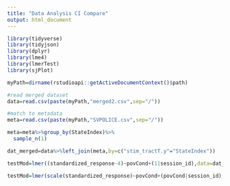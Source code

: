 ```yaml
---
title: "Data Analysis CI Compare"
output: html_document
---
```



```r
library(tidyverse)
library(tidyjson)
library(dplyr)
library(lme4)
library(lmerTest)
library(sjPlot)

myPath=dirname(rstudioapi::getActiveDocumentContext()$path)

```

```r
#read merged dataset
data=read.csv(paste(myPath,"merged2.csv",sep="/"))

#match to metadata
meta=read.csv(paste(myPath,"SVPOLICE.csv",sep="/"))

meta=meta%>%group_by(StateIndex)%>%
  sample_n(1)

dat_merged=data%>%left_join(meta,by=c("stim_tractT.y"="StateIndex"))


```

```r
testMod=lmer((standardized_response-4)~povCond+(1|session_id),data=dat_merged);summary(testMod)

testMod=lmer(scale(standardized_response)~povCond+(povCond|session_id),data=dat_merged);summary(testMod)
```

